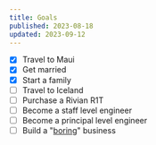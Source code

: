 ```yaml
---
title: Goals
published: 2023-08-18
updated: 2023-09-12
---
```


- [x] Travel to Maui
- [x] Get married
- [x] Start a family
- [ ] Travel to Iceland
- [ ] Purchase a Rivian R1T
- [ ] Become a staff level engineer
- [ ] Become a principal level engineer
- [ ] Build a "[boring](https://boringcashcow.com/)" business